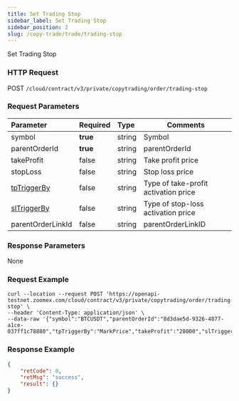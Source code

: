 ```yaml
---
title: Set Trading Stop
sidebar_label: Set Trading Stop
sidebar_position: 2
slug: /copy-trade/trade/trading-stop
---
```


Set Trading Stop

### HTTP Request

POST `/cloud/contract/v3/private/copytrading/order/trading-stop`

### Request Parameters

| Parameter | Required | Type | Comments|
|:----- |:-------|:-----|------ |
|symbol |<b>true</b> |string |Symbol   |
|parentOrderId |<b>true</b> |string |parentOrderId  |
|takeProfit |false |string |Take profit price |
|stopLoss |false |string |Stop loss price |
|[tpTriggerBy](../enum#triggerby)|false |string |Type of take-profit activation price |
|[slTriggerBy](../enum#triggerby)|false |string |Type of stop-loss activation price |
|parentOrderLinkId |false |string |parentOrderLinkID |

### Response Parameters

None

### Request Example

``` shell
curl --location --request POST 'https://openapi-testnet.zoomex.com/cloud/contract/v3/private/copytrading/order/trading-stop' \
--header 'Content-Type: application/json' \
--data-raw '{"symbol":"BTCUSDT","parentOrderId":"8d3dae5d-9326-4877-a1ce-037ff1c78880","tpTriggerBy":"MarkPrice","takeProfit":"28000","slTriggerBy":"IndexPrice","stopLoss":"31500","api_key":"XXXXXXXX","timestamp":1689851503158,"recv_window":5000,"sign":"XXXXXXXX"}'
```

### Response Example

``` json
{
    "retCode": 0,
    "retMsg": "success",
    "result": {}
}
```
